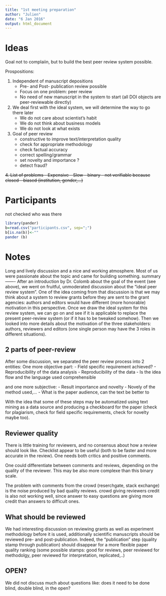 ```yaml
---
title: "1st meeting preparation"
author: "Julien"
date: "6 Jan 2016"
output: html_document
---
```


Ideas
========

Goal not to complaiin, but to build the best peer review system possible.

Prospositions:

1. Independent of manuscript depositions 
    - Pre- and Post- publication review possible 
    - Focus on one problem: peer review
    - No need of new manuscript in the system to start (all DOI objects are peer-reviewable directly)
    
2. We deal first with the ideal system, we will determine the way to go there later
    - We do not care about scientist's habit
    - We do not think about business models
    - We do not look at what exists


    
3. Goal of peer review    
    - constructive to improve text/interpretation quality
    - check for appropriate methodology
    - check factual accuracy
    - correct spelling/grammar
    - set novelty and importance ?
    - detect fraud?
    

~~4. List of problems
    - Expensive
    - Slow
    - binary 
    - not verifiable because closed
    - biased (institution, gender,...)~~    

Participants
============

not checked who was there
```r
library(pander)
b=read.csv("participants.csv", sep=";")
b[is.na(b)]<-""
pander (b)

```



Notes
=====

Long and lively discussion and a nice and working atmosphere. Most of us were passionate about the topic and came for building something.
summary
-------
After an introduction by Dr. Colomb about the goal of the event (see above), we went on fruitful, unmoderated discussion about the "ideal peer review system". One of the idea coming from that discussion is that we may think about a system to review grants before they are sent to the grant agencies: authors and editors would have different (more honorable) motivation in this perspective. Once we draw the ideal system for this review system, we can go on and see if it is applicable to replace the present peer-review system (or if it has to be tweaked somehow). Then we looked into more details about the motivation of the three stakeholders: authors, reviewers and editors (one single person may have the 3 roles in different situations).

2 parts of peer-review
----------------
After some discussion, we separated the peer review process into 2 entities: One more objective part:
- Field specific requirement achieved?
- Reproducibility of the data analysis
- Reproducibility of the data
- Is the idea flow and the language used comprehensible

and one more subjective:
- Result importance and novelty
- Novely of the method used,...
- What is the paper audience, can the text be better to 

With the idea that some of these steps may be automatized using text mining as a data source and producing a checkboard for the paper (check for plagiarism, check for field specific requirements, check for novelty maybe too).

Reviewer quality
----------------

There is little training for reviewers, and no consensus about how a review should look like. Checklist appear to be useful (both to be faster and more accurate in the review). One needs both critics and positive comments.

One could differentiate between comments and reviews, depending on the quality of the reviewer. This may be also more complexe than this binary scale.

The problem with comments from the crowd (reserchgate, stack exchange) is the noise produced by bad quality reviews. crowd giving reviewers credit is also not working well, since answer to easy questions are giving more credit than answers to difficult ones.

What should be reviewed
----------------

We had interesting discussion on reviewing grants as well as experiment methodology before it is used, additionally scientific manuscripts should be reviewed pre- and post-publication. Indeed, the "publication" step (quality stamp through publication) should disappear for a more flexible paper quality ranking (some possible stamps: good for reviews, peer reviewed for methodolgy, peer reviewed for interpretation, replicated,..)

OPEN?
-----

We did not discuss much about questions like: does it need to be done blind, double blind, in the open?
